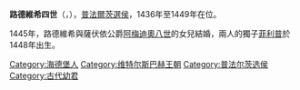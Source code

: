 {{Multiple issues|
{{Expand language|1=en|time=2021-01-11T08:09:57+00:00}}
{{Unreferenced|time=2021-01-11T08:09:57+00:00}}
}}
{{Infobox noble
| name         = 路德維希四世
| image        = Ludwig IV. Hans Wertinger.jpg
| succession   = 普法爾茨選侯
| reign        = 1436年 — 1449年
| predecessor  = [[路德維希三世_(普法爾茨)|路德維希三世]]
| successor    = [[腓特烈一世_(普法爾茨)|腓特烈一世]]
| birth_date   = {{birth date|1424|1|1|df=y}}
| birth_place  = [[海德堡|海德堡]]
| death_date   = {{death date and age|1449|8|13|1424|1|1|df=yes}}
| death_place  = [[沃尔姆斯|沃姆斯]]
| burial_place = [[圣灵堂_(海德堡)|海德堡聖靈堂]]
| noble family = [[維特爾斯巴赫王朝|維特爾斯巴赫王朝]]
| father       = [[路德維希三世_(普法爾茨)|路德維希三世]]
| mother       = [[薩伏依的瑪蒂爾德|薩伏依的瑪蒂爾德]]
}}
'''路德維希四世'''（{{lang-de|Ludwig IV.}}，{{bd|1424年|1月1日|1449年|8月13日}}），[[普法尔茨统治者列表|普法爾茨選侯]]，1436年至1449年在位。

1445年，路德維希與薩伏依公爵[[阿梅迪奧八世|阿梅迪奧八世]]的女兒{{le|薩伏依的瑪格麗塔 (1420-1479)|Margaret of Savoy, Duchess of Anjou|瑪格麗塔}}結婚，兩人的獨子[[菲利普_(普法爾茨選侯)|菲利普]]於1448年出生。

{{Authority control}}
{{歐洲人物小作品}}

[[Category:海德堡人|Category:海德堡人]]
[[Category:维特尔斯巴赫王朝|Category:维特尔斯巴赫王朝]]
[[Category:普法尔茨选侯|Category:普法尔茨选侯]]
[[Category:古代幼君|Category:古代幼君]]